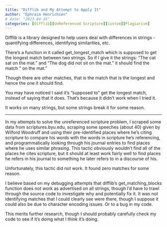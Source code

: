```yaml
---
title: "Difflib and My Attempt to Apply It"
author: "Ephraim Henrichsen"
# date: "2023-04-16"
categories: [difflib][UnReferenced Scripture][Custom][Plagiarism]
---
```


Difflib is a library designed to help users deal with differences in strings - quantifying differences, identifying similarities, etc.

There's a function in it called get_longest_match which is supposed to get the longest match between two strings. So if I give it the strings: "The cat sat on the mat." and "The dog did not sit on the mat." it should find the match " on the mat."

Though there are other matches, that is the match that is the longest and hence the one it should find.

You may have noticed I said it's "supposed to" get the longest match, instead of saying that it does. That's because it didn't work when I tried it.

It works on many strings, but some strings break it for some reason.

--------------------------------

In my attempts to solve the unreferenced scripture problem, I scraped some data from scriptures.byu.edu, scraping some speeches (about 40) given by Wilford Woodruff and using their pre-identified places where he's citing scripture to compare his words with the words in scripture he's referencing, and programmatically looking through his journal entries to find places where he uses similar phrasing. This tactic obviously wouldn't find all of the places he cites scripture, but it should at least work fairly well to find places he refers in his journal to something he later refers to in a discourse of his.

Unfortunately, this tactic did not work. It found zero matches for some reason.

I believe based on my debugging attempts that difflib's get_matching_blocks function does not work as advertised on all strings, though I'd have to trawl through the source code to investigate why and potentially fix it. It was not identifying matches that I could clearly see were there, though I suppose it could also be due to character encoding issues. Or to a bug in my code.

This merits further research, though I should probably carefully check my code to see if it's doing what I think it's doing.